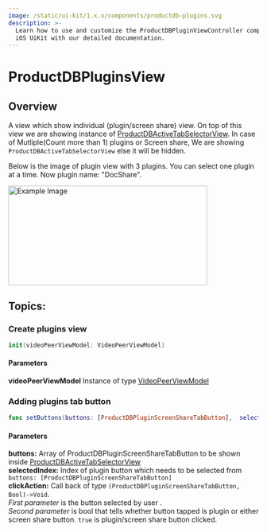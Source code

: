 ```yaml
---
image: /static/ui-kit/1.x.x/components/productdb-plugins.svg
description: >-
  Learn how to use and customize the ProductDBPluginViewController component in ProductDB's
  iOS UiKit with our detailed documentation.
---
```


# ProductDBPluginsView

## Overview

A view which show individual (plugin/screen share) view. On top of this view we are showing instance of
[ProductDBActiveTabSelectorView](/ios/components/productdb-active-tab-selector-view).
In case of Mutliple(Count more than 1) plugins or Screen share, We are showing `ProductDBActiveTabSelectorView`
else it will be hidden.

Below is the image of plugin view with 3 plugins. You can select one plugin at a time.
Now plugin name: "DocShare".

<img
  src="/static/ios/iOS_show_plugin.jpg"
  alt="Example Image"
  width="400"
  height="200"
/>

## Topics:

### Create plugins view

```swift
init(videoPeerViewModel: VideoPeerViewModel)
```

#### Parameters

**videoPeerViewModel** Instance of type [VideoPeerViewModel](/ios/helper-classes/productdb-plugin-view-model)

### Adding plugins tab button

```swift
func setButtons(buttons: [ProductDBPluginScreenShareTabButton],  selectedIndex: Int?, clickAction:@escaping(ProductDBPluginScreenShareTabButton, Bool)->Void)
```

#### Parameters

**buttons:** Array of ProductDBPluginScreenShareTabButton to be shown inside [ProductDBActiveTabSelectorView](/ios/components/productdb-active-tab-selector-view)  
**selectedIndex:** Index of plugin button which needs to be selected from `buttons: [ProductDBPluginScreenShareTabButton]`  
**clickAction:** Call back of type `(ProductDBPluginScreenShareTabButton, Bool)->Void`.<br/> _First parameter_ is the button selected by user
.<br/> _Second parameter_ is bool that tells whether button tapped is plugin or either screen share button. `true` is plugin/screen share button clicked.

<head>
  <title>iOS ProductDBPluginViewController</title>
</head>
